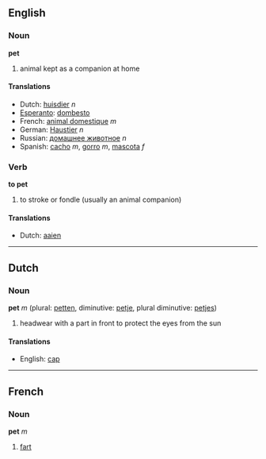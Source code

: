 ==English==
===Noun===
'''pet'''

#animal kept as a companion at home

====Translations====
*Dutch: [[huisdier]] ''n''
*[[Esperanto]]: [[dombesto]]
*French: [[animal domestique]] ''m''
*German: [[Haustier]] ''n''
*Russian: [[домашнее животное]] ''n''
*Spanish: [[cacho]] ''m'', [[gorro]] ''m'', [[mascota]] ''f''

===Verb===
'''to pet'''

#to stroke or fondle (usually an animal companion)

====Translations====
*Dutch: [[aaien]]

----
==Dutch==
===Noun===
'''pet''' ''m'' (plural: [[petten]], diminutive: [[petje]], plural diminutive:  [[petjes]])

# headwear with a part in front to protect the eyes from the sun

====Translations====
*English: [[cap]]
----

==French==
===Noun===
'''pet''' ''m''

# [[fart]]